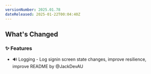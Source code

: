 ```yaml
---
versionNumber: 2025.01.78
dateReleased: 2025-01-22T00:04:40Z
---
```


## What's Changed
### ✨ Features
* 🔊 Logging - Log signin screen state changes, improve resilience, improve README by @JackDevAU
